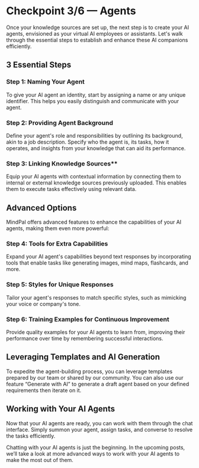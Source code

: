 # Checkpoint 3/6 — Agents

Once your knowledge sources are set up, the next step is to create your AI agents, envisioned as your virtual AI employees or assistants. Let's walk through the essential steps to establish and enhance these AI companions efficiently.

## 3 Essential Steps

### Step 1: Naming Your Agent

To give your AI agent an identity, start by assigning a name or any unique identifier. This helps you easily distinguish and communicate with your agent.

### Step 2: Providing Agent Background

Define your agent's role and responsibilities by outlining its background, akin to a job description. Specify who the agent is, its tasks, how it operates, and insights from your knowledge that can aid its performance.

### Step 3: Linking Knowledge Sources\*\*

Equip your AI agents with contextual information by connecting them to internal or external knowledge sources previously uploaded. This enables them to execute tasks effectively using relevant data.

## Advanced Options

MindPal offers advanced features to enhance the capabilities of your AI agents, making them even more powerful:

### Step 4: Tools for Extra Capabilities

Expand your AI agent's capabilities beyond text responses by incorporating tools that enable tasks like generating images, mind maps, flashcards, and more.

### Step 5: Styles for Unique Responses

Tailor your agent's responses to match specific styles, such as mimicking your voice or company's tone.

### Step 6: Training Examples for Continuous Improvement

Provide quality examples for your AI agents to learn from, improving their performance over time by remembering successful interactions.

## Leveraging Templates and AI Generation

To expedite the agent-building process, you can leverage templates prepared by our team or shared by our community. You can also use our feature “Generate with AI” to generate a draft agent based on your defined requirements then iterate on it.

## Working with Your AI Agents

Now that your AI agents are ready, you can work with them through the chat interface. Simply summon your agent, assign tasks, and converse to resolve the tasks efficiently.

Chatting with your AI agents is just the beginning. In the upcoming posts, we’ll take a look at more advanced ways to work with your AI agents to make the most out of them.


<PageFooter />
